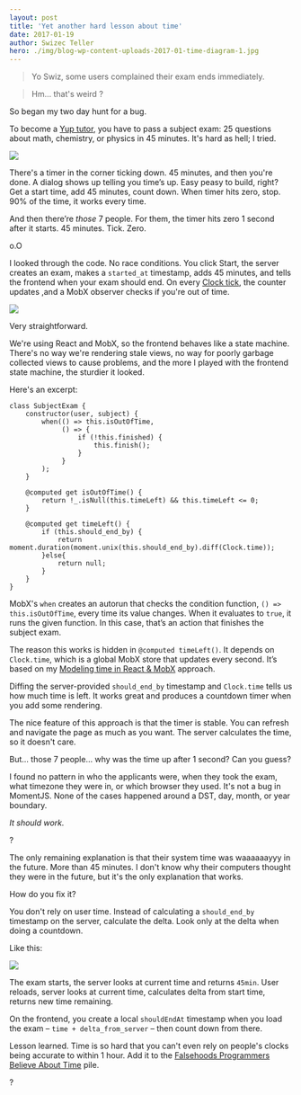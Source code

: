 ```yaml
---
layout: post
title: 'Yet another hard lesson about time'
date: 2017-01-19
author: Swizec Teller
hero: ./img/blog-wp-content-uploads-2017-01-time-diagram-1.jpg
---
```

> Yo Swiz, some users complained their exam ends immediately.



> Hm… that's weird ?



So began my two day hunt for a bug.



To become a [Yup tutor](https://www.yup.com/become-tutor), you have to pass a subject exam: 25 questions about math, chemistry, or physics in 45 minutes. It's hard as hell; I tried.



![](./img/blog-wp-content-uploads-2017-01-exam-timer.gif)



There's a timer in the corner ticking down. 45 minutes, and then you're done. A dialog shows up telling you time’s up. Easy peasy to build, right? Get a start time, add 45 minutes, count down. When timer hits zero, stop. 90% of the time, it works every time.



And then there’re _those_ 7 people. For them, the timer hits zero 1 second after it starts. 45 minutes. Tick. Zero.



o.O



I looked through the code. No race conditions. You click Start, the server creates an exam, makes a `started_at` timestamp, adds 45 minutes, and tells the frontend when your exam should end. On every [Clock tick](https://swizec.com/blog/modeling-time-react/swizec/7200), the counter updates ,and a MobX observer checks if you're out of time.



![](./img/blog-wp-content-uploads-2017-01-time-diagram-1.jpg)



Very straightforward.



We're using React and MobX, so the frontend behaves like a state machine. There's no way we're rendering stale views, no way for poorly garbage collected views to cause problems, and the more I played with the frontend state machine, the sturdier it looked.



Here's an excerpt:



```
class SubjectExam {
    constructor(user, subject) {
        when(() => this.isOutOfTime,
             () => {
                 if (!this.finished) {
                     this.finish();
                 }
             }
        );
    }
    
    @computed get isOutOfTime() {
        return !_.isNull(this.timeLeft) && this.timeLeft <= 0;
    }
    
    @computed get timeLeft() {
        if (this.should_end_by) {
            return moment.duration(moment.unix(this.should_end_by).diff(Clock.time));
        }else{
            return null;
        }
    }
}
```



MobX's `when` creates an autorun that checks the condition function, `() => this.isOutOfTime`, every time its value changes. When it evaluates to `true`, it runs the given function. In this case, that’s an action that finishes the subject exam.



The reason this works is hidden in `@computed timeLeft()`. It depends on `Clock.time`, which is a global MobX store that updates every second. It’s based on my [Modeling time in React & MobX](https://swizec.com/blog/modeling-time-react/swizec/7200) approach.



Diffing the server-provided `should_end_by` timestamp and `Clock.time` tells us how much time is left. It works great and produces a countdown timer when you add some rendering.



The nice feature of this approach is that the timer is stable. You can refresh and navigate the page as much as you want. The server calculates the time, so it doesn't care.



But… those 7 people… why was the time up after 1 second? Can you guess?



I found no pattern in who the applicants were, when they took the exam, what timezone they were in, or which browser they used. It's not a bug in MomentJS. None of the cases happened around a DST, day, month, or year boundary.



_It should work._



?



The only remaining explanation is that their system time was waaaaaayyy in the future. More than 45 minutes. I don't know why their computers thought they were in the future, but it's the only explanation that works.



How do you fix it?



You don't rely on user time. Instead of calculating a `should_end_by` timestamp on the server, calculate the delta. Look only at the delta when doing a countdown.



Like this:



![](./img/blog-wp-content-uploads-2017-01-time-diagram-2.jpg)



The exam starts, the server looks at current time and returns `45min`. User reloads, server looks at current time, calculates delta from start time, returns new time remaining.



On the frontend, you create a local `shouldEndAt` timestamp when you load the exam – `time + delta_from_server` – then count down from there.



Lesson learned. Time is so hard that you can't even rely on people's clocks being accurate to within 1 hour. Add it to the [Falsehoods Programmers Believe About Time](http://infiniteundo.com/post/25326999628/falsehoods-programmers-believe-about-time) pile.



?